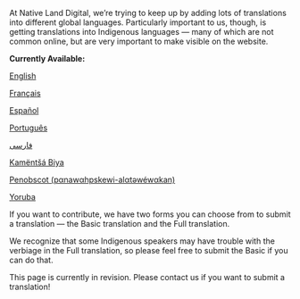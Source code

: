 At Native Land Digital, we’re trying to keep up by adding lots of translations into different global languages. Particularly important to us, though, is getting translations into Indigenous languages — many of which are not common online, but are very important to make visible on the website.

**Currently Available:**

[English](https://native-land.ca/en)

[Français](https://native-land.ca/fr)

[Español](https://native-land.ca/es)

[Português](https://native-land.ca/pt-br)

[فارسی](https://native-land.ca/fa)

[Kamëntšá Biya](https://native-land.ca/kb)

[Penobscot (pαnawαhpskewi-alαtəwéwαkan)](https://native-land.ca/pan)

[Yoruba](https://native-land.ca/yo)

If you want to contribute, we have two forms you can choose from to submit a translation — the Basic translation and the Full translation.

We recognize that some Indigenous speakers may have trouble with the verbiage in the Full translation, so please feel free to submit the Basic if you can do that.

This page is currently in revision. Please contact us if you want to submit a translation!
